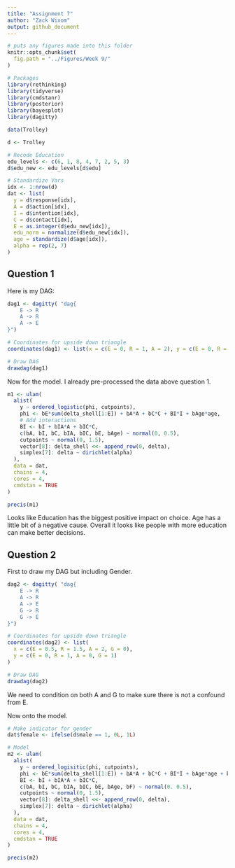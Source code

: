 ```yaml
---
title: "Assignment 7"
author: "Zack Wixom"
output: github_document
---
```


```r
# puts any figures made into this folder
knitr::opts_chunk$set(
  fig.path = "../Figures/Week 9/"
)
```

```r
# Packages
library(rethinking)
library(tidyverse)
library(cmdstanr)
library(posterior)
library(bayesplot)
library(dagitty)

data(Trolley)

d <- Trolley

# Recode Education
edu_levels <- c(6, 1, 8, 4, 7, 2, 5, 3)
d$edu_new <- edu_levels[d$edu]

# Standardize Vars
idx <- 1:nrow(d)
dat <- list(
  y = d$response[idx],
  A = d$action[idx],
  I = d$intention[idx],
  C = d$contact[idx],
  E = as.integer(d$edu_new[idx]),
  edu_norm = normalize(d$edu_new[idx]),
  age = standardize(d$age[idx]),
  alpha = rep(2, 7)
)
```

## Question 1

Here is my DAG:

```r
dag1 <- dagitty( "dag{
    E -> R
    A -> R
    A -> E
}")

# Coordinates for upside down triangle
coordinates(dag1) <- list(x = c(E = 0, R = 1, A = 2), y = c(E = 0, R = 1, A = 0))

# Draw DAG
drawdag(dag1)

```

Now for the model. I already pre-processed the data above question 1.

```r
m1 <- ulam(
  alist(
    y ~ ordered_logistic(phi, cutpoints),
    phi <- bE*sum(delta_shell[1:E]) + bA*A + bC*C + BI*I + bAge*age,
    # Add interactions
    BI <- bI + bIA*A + bIC*C,
    c(bA, bI, bC, bIA, bIC, bE, bAge) ~ normal(0, 0.5),
    cutpoints ~ normal(0, 1.5),
    vector[8]: delta_shell <<- append_row(0, delta),
    simplex[7]: delta ~ dirichlet(alpha)
  ),
  data = dat,
  chains = 4, 
  cores = 4,
  cmdstan = TRUE
)


```

```r
precis(m1)
```

Looks like Education has the biggest positive impact on choice. Age has a little bit of a negative cause. Overall it looks like people with more education can make better decisions.

## Question 2

First to draw my DAG but including Gender.

```r
dag2 <- dagitty( "dag{
    E -> R
    A -> R
    A -> E
    G -> R
    G -> E
}")

# Coordinates for upside down triangle
coordinates(dag2) <- list(
  x = c(E = 0.5, R = 1.5, A = 2, G = 0), 
  y = c(E = 0, R = 1, A = 0, G = 1)
)

# Draw DAG
drawdag(dag2)

```

We need to condition on both A and G to make sure there is not a confound from E.

Now onto the model.

```r
# Make indicator for gender
dat$female <- ifelse(d$male == 1, 0L, 1L)

# Model
m2 <- ulam(
  alist(
    y ~ ordered_logisitic(phi, cutpoints),
    phi <- bE*sum(delta_shell[1:E]) + bA*A + bC*C + BI*I + bAge*age + bF*female,
    BI <- bI + bIA*A + bIC*C,
    c(bA, bI, bC, bIA, bIC, bE, bAge, bF) ~ normal(0. 0.5),
    cutpoints ~ normal(0, 1.5),
    vector[8]: delta_shell <<- append_row(0, delta),
    simplex[7]: delta ~ dirichlet(alpha)
  ),
  data = dat,
  chains = 4,
  cores = 4,
  cmdstan = TRUE
)

```

```r
precis(m2)
```


